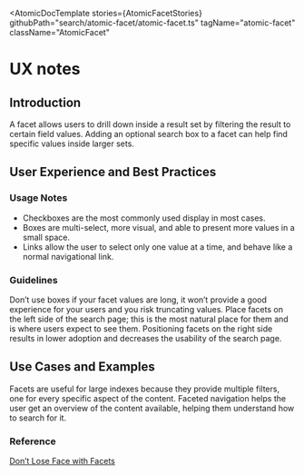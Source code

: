 
<Meta of={AtomicFacetStories} />

<AtomicDocTemplate
  stories={AtomicFacetStories}
  githubPath="search/atomic-facet/atomic-facet.ts"
  tagName="atomic-facet"
  className="AtomicFacet"
>
# UX notes

## Introduction

A facet allows users to drill down inside a result set by filtering the result to certain field values.
Adding an optional search box to a facet can help find specific values inside larger sets.

## User Experience and Best Practices

### Usage Notes

* Checkboxes are the most commonly used display in most cases.
* Boxes are multi-select, more visual, and able to present more values in a small space.
* Links allow the user to select only one value at a time, and behave like a normal navigational link.

### Guidelines

Don’t use boxes if your facet values are long, it won’t provide a good experience for your users and you risk truncating values.
Place facets on the left side of the search page; this is the most natural place for them and is where users expect to see them.
Positioning facets on the right side results in lower adoption and decreases the usability of the search page.

## Use Cases and Examples

Facets are useful for large indexes because they provide multiple filters, one for every specific aspect of the content.
Faceted navigation helps the user get an overview of the content available, helping them understand how to search for it.

### Reference

[Don’t Lose Face with Facets](https://source.coveo.com/2018/04/18/facets/)

</AtomicDocTemplate>
